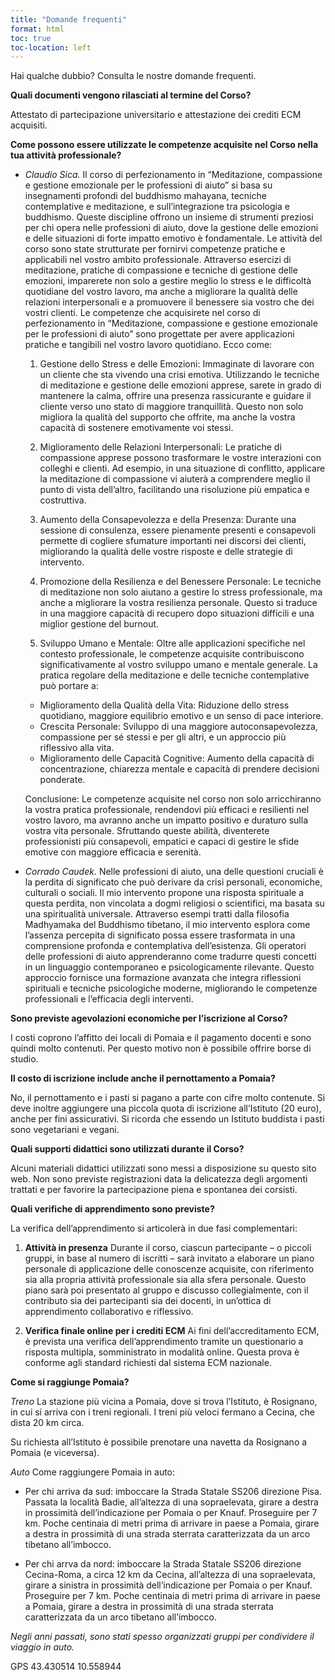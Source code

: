 ```yaml
---
title: "Domande frequenti"
format: html 
toc: true
toc-location: left
---
```



Hai qualche dubbio? Consulta le nostre domande frequenti.

**Quali documenti vengono rilasciati al termine del Corso?**

Attestato di partecipazione universitario e attestazione dei crediti ECM acquisiti.

**Come possono essere utilizzate le competenze acquisite nel Corso nella tua attività professionale?**

- *Claudio Sica.* Il corso di perfezionamento in "Meditazione, compassione e gestione emozionale per le professioni di aiuto" si basa su insegnamenti profondi del buddhismo mahayana, tecniche contemplative e meditazione, e sull'integrazione tra psicologia e buddhismo. Queste discipline offrono un insieme di strumenti preziosi per chi opera nelle professioni di aiuto, dove la gestione delle emozioni e delle situazioni di forte impatto emotivo è fondamentale. Le attività del corso sono state strutturate per fornirvi competenze pratiche e applicabili nel vostro ambito professionale. Attraverso esercizi di meditazione, pratiche di compassione e tecniche di gestione delle emozioni, imparerete non solo a gestire meglio lo stress e le difficoltà quotidiane del vostro lavoro, ma anche a migliorare la qualità delle relazioni interpersonali e a promuovere il benessere sia vostro che dei vostri clienti. Le competenze che acquisirete nel corso di perfezionamento in "Meditazione, compassione e gestione emozionale per le professioni di aiuto" sono progettate per avere applicazioni pratiche e tangibili nel vostro lavoro quotidiano. Ecco come:

    1. Gestione dello Stress e delle Emozioni: Immaginate di lavorare con un cliente che sta vivendo una crisi emotiva. Utilizzando le tecniche di meditazione e gestione delle emozioni apprese, sarete in grado di mantenere la calma, offrire una presenza rassicurante e guidare il cliente verso uno stato di maggiore tranquillità. Questo non solo migliora la qualità del supporto che offrite, ma anche la vostra capacità di sostenere emotivamente voi stessi.
    
    2. Miglioramento delle Relazioni Interpersonali: Le pratiche di compassione apprese possono trasformare le vostre interazioni con colleghi e clienti. Ad esempio, in una situazione di conflitto, applicare la meditazione di compassione vi aiuterà a comprendere meglio il punto di vista dell'altro, facilitando una risoluzione più empatica e costruttiva.
    
    3. Aumento della Consapevolezza e della Presenza: Durante una sessione di consulenza, essere pienamente presenti e consapevoli permette di cogliere sfumature importanti nei discorsi dei clienti, migliorando la qualità delle vostre risposte e delle strategie di intervento.
    
    4. Promozione della Resilienza e del Benessere Personale: Le tecniche di meditazione non solo aiutano a gestire lo stress professionale, ma anche a migliorare la vostra resilienza personale. Questo si traduce in una maggiore capacità di recupero dopo situazioni difficili e una miglior gestione
    del burnout.
    
    5. Sviluppo Umano e Mentale: Oltre alle applicazioni specifiche nel contesto professionale, le competenze acquisite contribuiscono significativamente al vostro sviluppo umano e mentale generale. La pratica regolare della meditazione e delle tecniche contemplative può portare a:
    - Miglioramento della Qualità della Vita: Riduzione dello stress quotidiano, maggiore equilibrio emotivo e un senso di pace interiore.
    - Crescita Personale: Sviluppo di una maggiore autoconsapevolezza, compassione per sé stessi e per gli altri, e un approccio più riflessivo alla vita.
    - Miglioramento delle Capacità Cognitive: Aumento della capacità di concentrazione, chiarezza mentale e capacità di prendere decisioni ponderate.
    
    Conclusione: Le competenze acquisite nel corso non solo arricchiranno la vostra pratica professionale,
    rendendovi più efficaci e resilienti nel vostro lavoro, ma avranno anche un impatto positivo e duraturo sulla vostra vita personale. Sfruttando queste abilità, diventerete professionisti più
    consapevoli, empatici e capaci di gestire le sfide emotive con maggiore efficacia e serenità.

- *Corrado Caudek.* Nelle professioni di aiuto, una delle questioni cruciali è la perdita di significato che può derivare da crisi personali, economiche, culturali o sociali. Il mio intervento  propone una risposta spirituale a questa perdita, non vincolata a dogmi religiosi o scientifici, ma basata su una spiritualità universale. Attraverso esempi tratti dalla filosofia Madhyamaka del Buddhismo tibetano, il mio intervento esplora come l'assenza percepita di significato possa essere trasformata in una comprensione profonda e contemplativa dell'esistenza. Gli operatori delle professioni di aiuto apprenderanno come tradurre questi concetti in un linguaggio contemporaneo e psicologicamente rilevante. Questo approccio fornisce una formazione avanzata che integra riflessioni spirituali e tecniche psicologiche moderne, migliorando le competenze professionali e l'efficacia degli interventi.

**Sono previste agevolazioni economiche per l'iscrizione al Corso?**

I costi coprono l’affitto dei locali di Pomaia e il pagamento docenti e sono quindi molto
contenuti. Per questo motivo non è possibile offrire borse di studio.

**Il costo di iscrizione include anche il pernottamento a Pomaia?**

No, il pernottamento e i pasti si pagano a parte con cifre molto contenute. Si deve inoltre aggiungere una piccola quota di iscrizione all'Istituto (20 euro), anche per fini assicurativi. Si ricorda che essendo un Istituto buddista i pasti sono vegetariani e vegani.

**Quali supporti didattici sono utilizzati durante il Corso?**

Alcuni materiali didattici utilizzati sono messi a disposizione su questo sito web. Non sono previste registrazioni data la delicatezza degli argomenti trattati e per favorire la partecipazione piena e spontanea dei corsisti.

**Quali verifiche di apprendimento sono previste?**

La verifica dell’apprendimento si articolerà in due fasi complementari:

1. **Attività in presenza**
   Durante il corso, ciascun partecipante – o piccoli gruppi, in base al numero di iscritti – sarà invitato a elaborare un piano personale di applicazione delle conoscenze acquisite, con riferimento sia alla propria attività professionale sia alla sfera personale. Questo piano sarà poi presentato al gruppo e discusso collegialmente, con il contributo sia dei partecipanti sia dei docenti, in un’ottica di apprendimento collaborativo e riflessivo.

2. **Verifica finale online per i crediti ECM**
   Ai fini dell’accreditamento ECM, è prevista una verifica dell’apprendimento tramite un questionario a risposta multipla, somministrato in modalità online. Questa prova è conforme agli standard richiesti dal sistema ECM nazionale.

**Come si raggiunge Pomaia?**

*Treno* La stazione più vicina a Pomaia, dove si trova l'Istituto, è Rosignano, in cui si arriva con i treni regionali. I treni più veloci fermano a Cecina, che dista 20 km circa. 

Su richiesta all'Istituto è possibile prenotare una navetta da Rosignano a Pomaia (e viceversa).

*Auto* Come raggiungere Pomaia in auto:

- Per chi arriva da sud: imboccare la Strada Statale SS206 direzione Pisa. Passata la località Badie, all’altezza di una sopraelevata, girare a destra in prossimità dell’indicazione per Pomaia o per Knauf. Proseguire per 7 km. Poche centinaia di metri prima di arrivare in paese a Pomaia, girare a destra in prossimità di una strada sterrata caratterizzata da un arco tibetano all’imbocco.

- Per chi arrva da nord: imboccare la Strada Statale SS206 direzione Cecina-Roma, a circa 12 km da Cecina, all’altezza di una sopraelevata, girare a sinistra in prossimità dell’indicazione per Pomaia o per Knauf. Proseguire per 7 km. Poche centinaia di metri prima di arrivare in paese a Pomaia, girare a destra in prossimità di una strada sterrata caratterizzata da un arco tibetano all’imbocco.

*Negli anni passati, sono stati spesso organizzati gruppi per condividere il viaggio in auto.*

GPS 43.430514 10.558944


